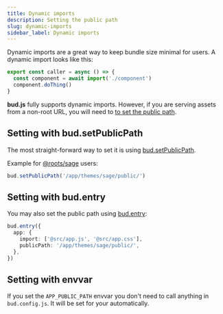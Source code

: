 ```yaml
---
title: Dynamic imports
description: Setting the public path
slug: dynamic-imports
sidebar_label: Dynamic imports
---
```



Dynamic imports are a great way to keep bundle size minimal for users. A dynamic import looks like this:

```ts
export const caller = async () => {
  const component = await import('./component')
  component.doThing()
}
```

**bud.js** fully supports dynamic imports. However, if you are serving assets from a non-root URL, you will need to [to set the public path](/docs/bud.setPublicPath).

## Setting with bud.setPublicPath

The most straight-forward way to set it is using [bud.setPublicPath](/docs/bud.setPublicPath).

Example for [@roots/sage](/extensions/sage) users:

```ts
bud.setPublicPath('/app/themes/sage/public/')
```

## Setting with bud.entry

You may also set the public path using [bud.entry](/docs/bud.entry):

```ts
bud.entry({
  app: {
    import: ['@src/app.js', '@src/app.css'],
    publicPath: '/app/themes/sage/public/',
  },
})
```

## Setting with envvar

If you set the `APP_PUBLIC_PATH` envvar you don't need to call anything in `bud.config.js`. It will be set for your automatically.
